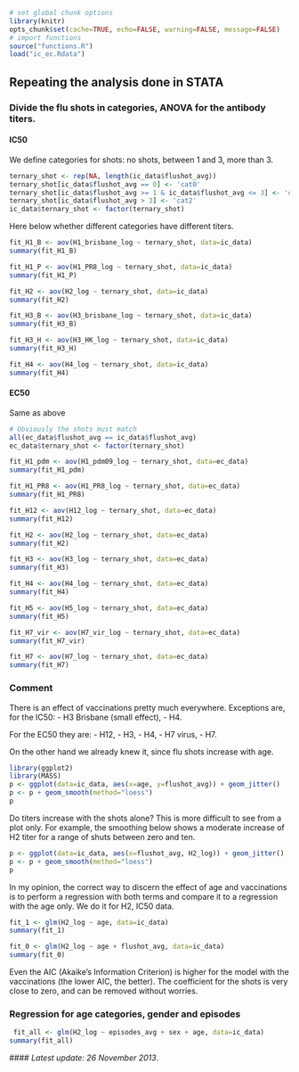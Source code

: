 ```r
# set global chunk options
library(knitr)
opts_chunk$set(cache=TRUE, echo=FALSE, warning=FALSE, message=FALSE)
# import functions
source("functions.R")
load("ic_ec.Rdata")
```

Repeating the analysis done in STATA
------------------------------------
### Divide the flu shots in categories, ANOVA for the antibody titers.

#### IC50
We define categories for shots: no shots, between 1 and 3, more than 3.
```r
ternary_shot <- rep(NA, length(ic_data$flushot_avg))
ternary_shot[ic_data$flushot_avg == 0] <- 'cat0'
ternary_shot[ic_data$flushot_avg >= 1 & ic_data$flushot_avg <= 3] <- 'cat1'
ternary_shot[ic_data$flushot_avg > 3] <- 'cat2'
ic_data$ternary_shot <- factor(ternary_shot)
```

Here below whether different categories have different titers.

```r
fit_H1_B <- aov(H1_brisbane_log ~ ternary_shot, data=ic_data)
summary(fit_H1_B)

fit_H1_P <- aov(H1_PR8_log ~ ternary_shot, data=ic_data)
summary(fit_H1_P)

fit_H2 <- aov(H2_log ~ ternary_shot, data=ic_data)
summary(fit_H2)

fit_H3_B <- aov(H3_brisbane_log ~ ternary_shot, data=ic_data)
summary(fit_H3_B)

fit_H3_H <- aov(H3_HK_log ~ ternary_shot, data=ic_data)
summary(fit_H3_H)

fit_H4 <- aov(H4_log ~ ternary_shot, data=ic_data)
summary(fit_H4)
```

#### EC50
Same as above 
```r
# Obviously the shots must match
all(ec_data$flushot_avg == ic_data$flushot_avg)
ec_data$ternary_shot <- factor(ternary_shot)
```

```r
fit_H1_pdm <- aov(H1_pdm09_log ~ ternary_shot, data=ec_data)
summary(fit_H1_pdm)

fit_H1_PR8 <- aov(H1_PR8_log ~ ternary_shot, data=ec_data)
summary(fit_H1_PR8)

fit_H12 <- aov(H12_log ~ ternary_shot, data=ec_data)
summary(fit_H12)

fit_H2 <- aov(H2_log ~ ternary_shot, data=ec_data)
summary(fit_H2)

fit_H3 <- aov(H3_log ~ ternary_shot, data=ec_data)
summary(fit_H3)

fit_H4 <- aov(H4_log ~ ternary_shot, data=ec_data)
summary(fit_H4)

fit_H5 <- aov(H5_log ~ ternary_shot, data=ec_data)
summary(fit_H5)

fit_H7_vir <- aov(H7_vir_log ~ ternary_shot, data=ec_data)
summary(fit_H7_vir)

fit_H7 <- aov(H7_log ~ ternary_shot, data=ec_data)
summary(fit_H7)
```

### Comment
There is an effect of vaccinations pretty much everywhere. Exceptions are,  
for the IC50:
- H3 Brisbane (small effect),
- H4.

For the EC50 they are:
- H12,
- H3,
- H4,
- H7 virus,
- H7.

On the other hand we already knew it, since flu shots increase with age.
```r
library(ggplot2)
library(MASS)
p <- ggplot(data=ic_data, aes(x=age, y=flushot_avg)) + geom_jitter()
p <- p + geom_smooth(method="loess")
p
```

Do titers increase with the shots alone? This is more difficult to see from a
plot only. For example, the smoothing below shows a moderate increase of H2
titer for a range of shuts between zero and ten.
```r
p <- ggplot(data=ic_data, aes(x=flushot_avg, H2_log)) + geom_jitter()
p <- p + geom_smooth(method="loess")
p
```

In my opinion, the correct way to discern the effect of age and vaccinations is
to perform a regression with both terms and compare it to a regression with the
age only. We do it for H2, IC50 data.

```r
fit_1 <- glm(H2_log ~ age, data=ic_data)
summary(fit_1)

fit_0 <- glm(H2_log ~ age + flushot_avg, data=ic_data)
summary(fit_0)
```
Even the AIC (Akaike's Information Criterion) is higher for the model with the
vaccinations (the lower AIC, the better).
The coefficient for the shots is very close to zero, and can be removed without
worries.

### Regression for age categories, gender and episodes
```r
 fit_all <- glm(H2_log ~ episodes_avg + sex + age, data=ic_data)
summary(fit_all)
```



<a id="done_stata"></a>
#### _Latest update: 26 November 2013_.